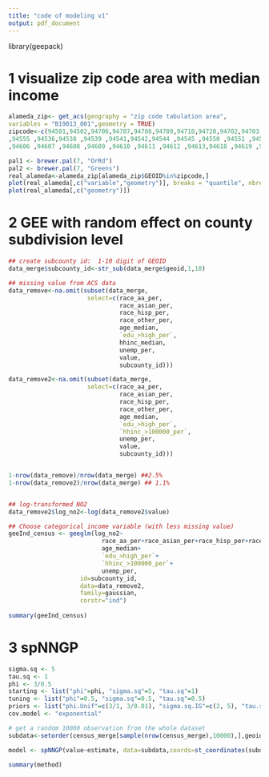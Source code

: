 ```yaml
---
title: "code of modeling v1"
output: pdf_document
---
```

library(geepack)

# 1 visualize zip code area with median income
```r
alameda_zip<- get_acs(geography = "zip code tabulation area",
variables = "B19013_001",geometry = TRUE)
zipcode<-c(94501,94502,94706,94707,94708,94709,94710,94720,94702,94703,94704,94705 ,94552 ,94546 ,94568 
,94555 ,94536,94538 ,94539 ,94541,94542,94544 ,94545 ,94550 ,94551 ,94560 ,94601 ,94602 ,94603 ,94605 
,94606 ,94607 ,94608 ,94609 ,94610 ,94611 ,94612 ,94613,94618 ,94619 ,94621 ,94566 ,94588 ,94577 ,94578 ,94579 ,94580 ,94586 ,94587)

pal1 <- brewer.pal(7, "OrRd") 
pal2 <- brewer.pal(7, "Greens")
real_alameda<-alameda_zip[alameda_zip$GEOID%in%zipcode,]
plot(real_alameda[,c("variable","geometry")], breaks = "quantile", nbreaks = 7,pal=pal1,reset=FALSE)
plot(real_alameda[,c("geometry")])
```

# 2 GEE with random effect on county subdivision level
```r
## create subcounty id:  1-10 digit of GEOID
data_merge$subcounty_id<-str_sub(data_merge$geoid,1,10)

## missing value from ACS data
data_remove<-na.omit(subset(data_merge,
                      select=c(race_aa_per,
                               race_asian_per,
                               race_hisp_per,
                               race_other_per,
                               age_median,
                               `edu_>high_per`,
                               hhinc_median,
                               unemp_per,
                               value,
                               subcounty_id)))

data_remove2<-na.omit(subset(data_merge,
                      select=c(race_aa_per,
                               race_asian_per,
                               race_hisp_per,
                               race_other_per,
                               age_median,
                               `edu_>high_per`,
                               `hhinc_>100000_per`,
                               unemp_per,
                               value,
                               subcounty_id)))


1-nrow(data_remove)/nrow(data_merge) ##2.5%
1-nrow(data_remove2)/nrow(data_merge) ## 1.1%


## log-transformed NO2 
data_remove2$log_no2<-log(data_remove2$value)

## Choose categorical income variable (with less missing value)
geeInd_census <- geeglm(log_no2~
                          race_aa_per+race_asian_per+race_hisp_per+race_other_per+
                          age_median+
                          `edu_>high_per`+
                          `hhinc_>100000_per`+
                          unemp_per,
                    id=subcounty_id,
                    data=data_remove2,
                    family=gaussian,
                    corstr="ind")
                        
summary(geeInd_census)


```

# 3 spNNGP
```r
sigma.sq <- 5
tau.sq <- 1
phi <- 3/0.5
starting <- list("phi"=phi, "sigma.sq"=5, "tau.sq"=1)
tuning <- list("phi"=0.5, "sigma.sq"=0.5, "tau.sq"=0.5)
priors <- list("phi.Unif"=c(3/1, 3/0.01), "sigma.sq.IG"=c(2, 5), "tau.sq.IG"=c(2, 1))
cov.model <- "exponential"

# get a random 10000 observation from the whole dataset
subdata<-setorder(census_merge[sample(nrow(census_merge),10000),],geoid)

model <- spNNGP(value~estimate, data=subdata,coords=st_coordinates(subdata$geometry.x),starting=starting, method="latent", n.neighbors=10,method='latent',fit.rep=TRUE,tuning=tuning, priors=priors, cov.model=cov.model,n.samples=2000, n.omp.threads=1,return.neighbor.info = TRUE)

summary(method)
```
